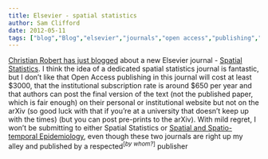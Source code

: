 ```yaml
---
title: Elsevier - spatial statistics
author: Sam Clifford
date: 2012-05-11
tags: ["blog","Blog","elsevier","journals","open access","publishing","statistics"]
---
```


[Christian Robert has just blogged](https://xianblog.wordpress.com/2012/05/11/new-elsevier-journal/) about a new Elsevier journal - [Spatial Statistics](http://www.journals.elsevier.com/spatial-statistics/). I think the idea of a dedicated spatial statistics journal is fantastic, but I don't like that Open Access publishing in this journal will cost at least $3000, that the institutional subscription rate is around $650 per year and that authors can post the final version of the text (not the published paper, which is fair enough) on their personal or institutional website but not on the arXiv (so good luck with that if you're at a university that doesn't keep up with the times) (but you can post pre-prints to the arXiv). With mild regret, I won't be submitting to either Spatial Statistics or [Spatial and Spatio-temporal Epidemiology](http://www.journals.elsevier.com/spatial-and-spatio-temporal-epidemiology/), even though these two journals are right up my alley and published by a respected<sup>[_by whom?_]</sup> publisher